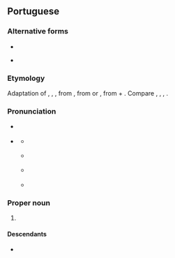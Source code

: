 {{also|luis|Luis}}
==Portuguese==

===Alternative forms===
* {{alter|pt|Luiz}}
* {{l|pt|Luys}} {{qualifier|obsolete}}

===Etymology===
Adaptation of {{der|pt|fro|Louis}}, {{m|fro|Looïs}}, {{m|fro|Luis}}, from {{der|pt|la|Ludovīcus}}, from {{der|pt|goh|*Hlūtwīg}} or {{der|pt|frk|*Hlūdawīg|*Hlōdowig}}, from {{der|pt|gem-pro|*hlūdaz||loud, famous}} + {{m|gem-pro|*wīgą||battle}}. Compare {{cog|es|Luis}}, {{cog|en|Louis}}, {{cog|it|Luigi}}, {{cog|de|Ludwig}}.

===Pronunciation===
* {{a|Portugal}} {{IPA|pt|/luˈiʃ/}}
* {{a|Brazil}} {{IPA|pt|/luˈis/}}
** {{a|Paulista}} {{IPA|pt|/luˈis/}}
** {{a|South Brazil}} {{IPA|pt|/luˈis/}}
** {{a|Carioca}} {{IPA|pt|/luˈiʃ/}}
** {{a|Nordestino}} {{IPA|pt|/luˈiʃ/}}

===Proper noun===
{{pt-proper noun|m}}

# {{given name|pt|male|eq=[[Louis]] and [[Lewis]]}}

====Descendants====
* {{desc|bor=1|en|Luis}}